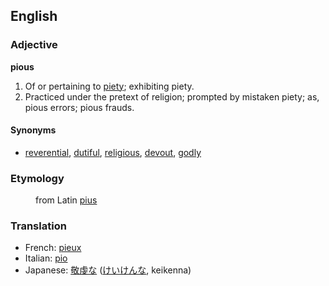 ==English==
===Adjective===
'''pious'''
#Of or pertaining to [[piety]]; exhibiting piety.
#Practiced under the pretext of religion; prompted by mistaken piety; as, pious errors; pious frauds.

====Synonyms====
*[[reverential]], [[dutiful]], [[religious]], [[devout]], [[godly]]

===Etymology===
:from Latin [[pius]]

===Translation===
*French: [[pieux]]
*Italian: [[pio]]
*Japanese: [[敬虔]]な ([[けいけん]]な, keikenna)